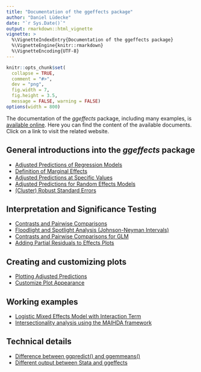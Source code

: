 ---
title: "Documentation of the ggeffects package"
author: "Daniel Lüdecke"
date: "`r Sys.Date()`"
output: rmarkdown::html_vignette
vignette: >
  %\VignetteIndexEntry{Documentation of the ggeffects package}
  %\VignetteEngine{knitr::rmarkdown}
  %\VignetteEncoding{UTF-8}
---

```{r set-options, echo = FALSE}
knitr::opts_chunk$set(
  collapse = TRUE,
  comment = "#>",
  dev = "png",
  fig.width = 7,
  fig.height = 3.5,
  message = FALSE, warning = FALSE)
options(width = 800)
```

The documentation of the *ggeffects* package, including many examples, is [available online](https://strengejacke.github.io/ggeffects/). Here you can find the content of the available documents. Click on a link to visit the related website.

## General introductions into the *ggeffects* package

- [Adjusted Predictions of Regression Models](https://strengejacke.github.io/ggeffects/articles/ggeffects.html)
- [Definition of Marginal Effects](https://strengejacke.github.io/ggeffects/articles/introduction_marginal_effects.html)
- [Adjusted Predictions at Specific Values](https://strengejacke.github.io/ggeffects/articles/introduction_effectsatvalues.html)
- [Adjusted Predictions for Random Effects Models](https://strengejacke.github.io/ggeffects/articles/introduction_randomeffects.html)
- [(Cluster) Robust Standard Errors](https://strengejacke.github.io/ggeffects/articles/practical_robustestimation.html)

## Interpretation and Significance Testing

- [Contrasts and Pairwise Comparisons](https://strengejacke.github.io/ggeffects/articles/introduction_comparisons_1.html)
- [Floodlight and Spotlight Analysis (Johnson-Neyman Intervals)](https://strengejacke.github.io/ggeffects/articles/introduction_comparisons_2.html)
- [Contrasts and Pairwise Comparisons for GLM](https://strengejacke.github.io/ggeffects/articles/introduction_comparisons_3.html)
- [Adding Partial Residuals to Effects Plots](https://strengejacke.github.io/ggeffects/articles/introduction_partial_residuals.html)

## Creating and customizing plots

- [Plotting Adjusted Predictions](https://strengejacke.github.io/ggeffects/articles/introduction_plotmethod.html)
- [Customize Plot Appearance](https://strengejacke.github.io/ggeffects/articles/introduction_plotcustomize.html)

## Working examples

- [Logistic Mixed Effects Model with Interaction Term](https://strengejacke.github.io/ggeffects/articles/practical_logisticmixedmodel.html)
- [Intersectionality analysis using the MAIHDA framework](https://strengejacke.github.io/ggeffects/articles/practical_intersectionality.html)

## Technical details

- [Difference between ggpredict() and ggemmeans()](https://strengejacke.github.io/ggeffects/articles/technical_differencepredictemmeans.html)
- [Different output between Stata and ggeffects](https://strengejacke.github.io/ggeffects/articles/technical_stata.html)
